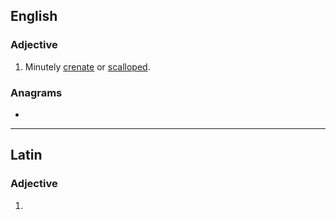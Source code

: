 ==English==

===Adjective===
{{en-adj}}

# {{lb|en|sciences}} Minutely [[crenate]] or [[scalloped]].

===Anagrams===
* {{anagrams|en|a=aceelnrtu|calenture}}

----

==Latin==

===Adjective===
{{la-adj-form|crēnulāte}}

# {{inflection of|la|crēnulātus||voc|m|s}}